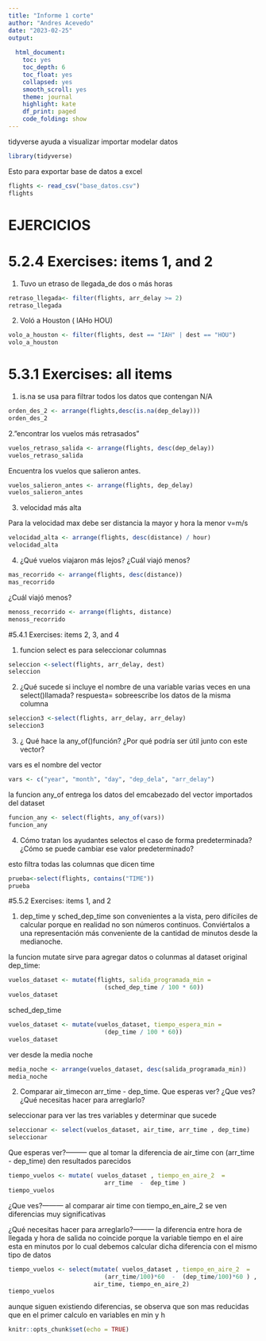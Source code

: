 ```yaml
---
title: "Informe 1 corte"
author: "Andres Acevedo"
date: "2023-02-25"
output:
  
  html_document:
    toc: yes
    toc_depth: 6
    toc_float: yes
    collapsed: yes
    smooth_scroll: yes
    theme: journal
    highlight: kate
    df_print: paged
    code_folding: show
---
```


tidyverse ayuda a visualizar importar modelar datos
```r
library(tidyverse)
```

Esto para exportar base de datos a excel
```r
flights <- read_csv("base_datos.csv")
flights
```




# EJERCICIOS

# 5.2.4 Exercises: items 1, and 2

 1. Tuvo un etraso de llegada_de dos o más horas
```r
retraso_llegada<- filter(flights, arr_delay >= 2)
retraso_llegada
```
  2. Voló a Houston ( IAHo HOU)
```r
volo_a_houston <- filter(flights, dest == "IAH" | dest == "HOU")
volo_a_houston
```
  


# 5.3.1 Exercises: all items

 1.  is.na se usa para filtrar todos los datos que contengan N/A
 
```r
orden_des_2 <- arrange(flights,desc(is.na(dep_delay)))
orden_des_2
```
 2."encontrar los vuelos más retrasados"
 
```r
vuelos_retraso_salida <- arrange(flights, desc(dep_delay))
vuelos_retraso_salida
```
 

Encuentra los vuelos que salieron antes.
```r
vuelos_salieron_antes <- arrange(flights, dep_delay)
vuelos_salieron_antes
```
 3. velocidad más alta

Para la velocidad max debe ser distancia la mayor  y hora la menor  v=m/s
```r
velocidad_alta <- arrange(flights, desc(distance) / hour)
velocidad_alta
```
 4. ¿Qué vuelos viajaron más lejos? ¿Cuál viajó menos?
 
```r
mas_recorrido <- arrange(flights, desc(distance))
mas_recorrido
```
 
 ¿Cuál viajó menos?
```r
menoss_recorrido <- arrange(flights, distance)
menoss_recorrido
```
 
#5.4.1 Exercises: items 2, 3, and 4

 1.
 funcion select es para seleccionar columnas
```r
seleccion <-select(flights, arr_delay, dest)
seleccion
```
 
 2.  
¿Qué sucede si incluye el nombre de una variable
varias veces en una select()llamada?
respuesta= sobreescribe los datos de la misma columna 
```r
seleccion3 <-select(flights, arr_delay, arr_delay)
seleccion3
```
 3.     
 ¿ Qué hace la any_of()función? ¿Por qué podría ser útil 
 junto con este vector?

vars es el nombre del vector 
```r
vars <- c("year", "month", "day", "dep_dela", "arr_delay")
```
 la funcion any_of entrega los datos del emcabezado del vector 
 importados del dataset
```r
funcion_any <- select(flights, any_of(vars))
funcion_any
```
 4.
 Cómo tratan los ayudantes selectos el caso de forma predeterminada?
¿Cómo se puede cambiar ese valor predeterminado?

 esto filtra todas las columnas que dicen time
```r
prueba<-select(flights, contains("TIME"))
prueba
```
#5.5.2 Exercises: items 1, and 2

1.   dep_time y sched_dep_time son convenientes a la vista, pero difíciles de calcular porque en realidad no son números continuos. Conviértalos a una representación más conveniente de la cantidad de minutos desde la medianoche.

la funcion mutate sirve para agregar datos o colunmas al dataset original
dep_time:
```r
vuelos_dataset <- mutate(flights, salida_programada_min = 
                           (sched_dep_time / 100 * 60))
vuelos_dataset
```
sched_dep_time
```r
vuelos_dataset <- mutate(vuelos_dataset, tiempo_espera_min =
                           (dep_time / 100 * 60))
vuelos_dataset
```

ver desde la media noche
```r
media_noche <- arrange(vuelos_dataset, desc(salida_programada_min))
media_noche
```
2. Comparar air_timecon arr_time - dep_time. Que esperas ver? ¿Que ves?
¿Qué necesitas hacer para arreglarlo?

seleccionar para ver las tres variables y determinar que sucede
```r
seleccionar <- select(vuelos_dataset, air_time, arr_time , dep_time)
seleccionar
```
Que esperas ver?---------
que al tomar la diferencia  de air_time con  (arr_time - dep_time) den
resultados parecidos
```r
tiempo_vuelos <- mutate( vuelos_dataset , tiempo_en_aire_2  = 
                           arr_time  -  dep_time )
tiempo_vuelos
```
¿Que ves?---------
al comparar air time con tiempo_en_aire_2 se ven diferencias muy significativas

¿Qué necesitas hacer para arreglarlo?---------
la diferencia entre hora de llegada y hora de salida no coincide porque
la variable tiempo en el aire esta en minutos por lo cual debemos calcular
dicha diferencia con el mismo tipo de datos

```r
tiempo_vuelos <- select(mutate( vuelos_dataset , tiempo_en_aire_2  = 
                           (arr_time/100)*60  -  (dep_time/100)*60 ) ,
                        air_time, tiempo_en_aire_2)
tiempo_vuelos
```
aunque siguen existiendo diferencias, se observa que son mas reducidas 
que en el primer calculo en variables en min y h





```r
knitr::opts_chunk$set(echo = TRUE)
```
